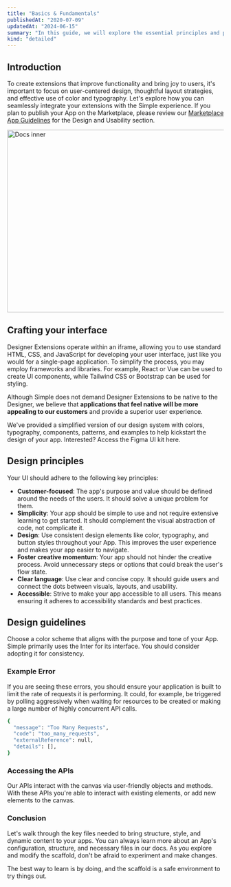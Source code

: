 ```yaml
---
title: "Basics & Fundamentals"
publishedAt: "2020-07-09"
updatedAt: "2024-06-15"
summary: "In this guide, we will explore the essential principles and practical tips to ensure that your Simple extensions engage users and integrate seamlessly with our ecosystem."
kind: "detailed"
---
```


## Introduction

To create extensions that improve functionality and bring joy to users, it's important to focus on user-centered design, thoughtful layout strategies, and effective use of color and typography. Let's explore how you can seamlessly integrate your extensions with the Simple experience. If you plan to publish your App on the Marketplace, please review our [Marketplace App Guidelines](#0) for the Design and Usability section.

<Image
  src="/images/docs-illustration.png"
  width="740"
  height="424"
  alt="Docs inner"
/>

## Crafting your interface

Designer Extensions operate within an iframe, allowing you to use standard HTML, CSS, and JavaScript for developing your user interface, just like you would for a single-page application. To simplify the process, you may employ frameworks and libraries. For example, React or Vue can be used to create UI components, while Tailwind CSS or Bootstrap can be used for styling.

Although Simple does not demand Designer Extensions to be native to the Designer, we believe that **applications that feel native will be more appealing to our customers** and provide a superior user experience.

<Banner title="Looking to build a native looking app?">
  We've provided a simplified version of our design system with colors,
  typography, components, patterns, and examples to help kickstart the design of
  your app. Interested? Access the Figma UI kit here.
</Banner>

## Design principles

Your UI should adhere to the following key principles:

- **Customer-focused**: The app's purpose and value should be defined around the needs of the users. It should solve a unique problem for them.
- **Simplicity**: Your app should be simple to use and not require extensive learning to get started. It should complement the visual abstraction of code, not complicate it.
- **Design**: Use consistent design elements like color, typography, and button styles throughout your App. This improves the user experience and makes your app easier to navigate.
- **Foster creative momentum**: Your app should not hinder the creative process. Avoid unnecessary steps or options that could break the user's flow state.
- **Clear language**: Use clear and concise copy. It should guide users and connect the dots between visuals, layouts, and usability.
- **Accessible**: Strive to make your app accessible to all users. This means ensuring it adheres to accessibility standards and best practices.

## Design guidelines

Choose a color scheme that aligns with the purpose and tone of your App. Simple primarily uses the Inter for its interface. You should consider adopting it for consistency.

### Example Error

If you are seeing these errors, you should ensure your application is built to limit the rate of requests it is performing. It could, for example, be triggered by polling aggressively when waiting for resources to be created or making a large number of highly concurrent API calls.

```bash
{
  "message": "Too Many Requests",
  "code": "too_many_requests",
  "externalReference": null,
  "details": [],
}
```

### Accessing the APIs

Our APIs interact with the canvas via user-friendly objects and methods. With these APIs you're able to interact with existing elements, or add new elements to the canvas.

### Conclusion

Let's walk through the key files needed to bring structure, style, and dynamic content to your apps. You can always learn more about an App's configuration, structure, and necessary files in our docs. As you explore and modify the scaffold, don't be afraid to experiment and make changes.

The best way to learn is by doing, and the scaffold is a safe environment to try things out.
